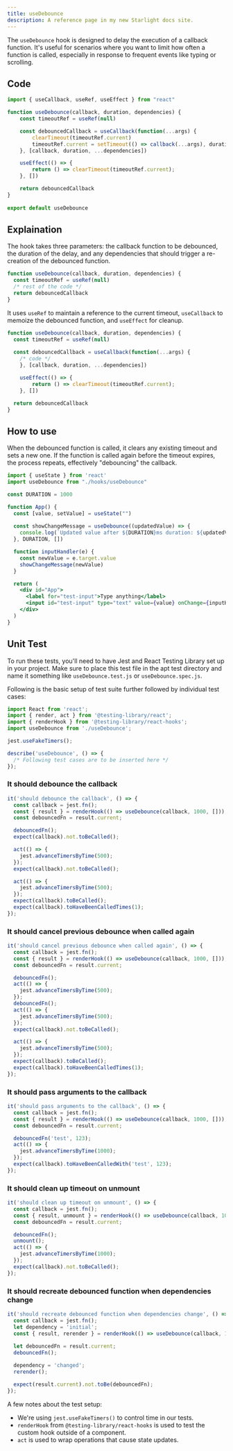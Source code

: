 ```yaml
---
title: useDebounce
description: A reference page in my new Starlight docs site.
---
```


The `useDebounce` hook is designed to delay the execution of a callback function. It's useful for scenarios where you want to limit how often a function is called, especially in response to frequent events like typing or scrolling.

## Code 

```js
import { useCallback, useRef, useEffect } from "react"

function useDebounce(callback, duration, dependencies) {
	const timeoutRef = useRef(null)

	const debouncedCallback = useCallback(function(...args) {
		clearTimeout(timeoutRef.current)
		timeoutRef.current = setTimeout(() => callback(...args), duration)
	}, [callback, duration, ...dependencies])

	useEffect(() => {
		return () => clearTimeout(timeoutRef.current);
	}, [])

	return debouncedCallback
}
	
export default useDebounce
```

## Explaination
The hook takes three parameters: the callback function to be debounced, the duration of the delay, and any dependencies that should trigger a re-creation of the debounced function.
```js showLineNumbers {1}
function useDebounce(callback, duration, dependencies) {
  const timeoutRef = useRef(null)
  /* rest of the code */
  return debouncedCallback
}
```

It uses `useRef` to maintain a reference to the current timeout, `useCallback` to memoize the debounced function, and `useEffect` for cleanup. 
```js showLineNumbers {2,4,8-10}
function useDebounce(callback, duration, dependencies) {
  const timeoutRef = useRef(null)
  
  const debouncedCallback = useCallback(function(...args) {
    /* code */
	}, [callback, duration, ...dependencies])

	useEffect(() => {
		return () => clearTimeout(timeoutRef.current);
	}, [])

  return debouncedCallback
}
```

## How to use 

When the debounced function is called, it clears any existing timeout and sets a new one. If the function is called again before the timeout expires, the process repeats, effectively "debouncing" the callback.
```jsx showLineNumbers {2, 9-11, 15}
import { useState } from 'react'
import useDebounce from "./hooks/useDebounce"

const DURATION = 1000

function App() {
  const [value, setValue] = useState("")
  
  const showChangeMessage = useDebounce((updatedValue) => {
    console.log(`Updated value after ${DURATION}ms duration: ${updatedValue}`)
  }, DURATION, [])

  function inputHandler(e) {
    const newValue = e.target.value
    showChangeMessage(newValue)
  }

  return (
    <div id="App">
      <label for="test-input">Type anything</label>
      <input id="test-input" type="text" value={value} onChange={inputHandler} />
    </div>
  )
}
```

## Unit Test
To run these tests, you'll need to have Jest and React Testing Library set up in your project. Make sure to place this test file in the apt test directory and name it something like `useDebounce.test.js` or `useDebounce.spec.js`.

Following is the basic setup of test suite further followed by individual test cases:
```js showLineNumbers
import React from 'react';
import { render, act } from '@testing-library/react';
import { renderHook } from '@testing-library/react-hooks';
import useDebounce from './useDebounce';

jest.useFakeTimers();

describe('useDebounce', () => {
  /* Following test cases are to be inserted here */
});
```
### It should debounce the callback
```js showLineNumbers
it('should debounce the callback', () => {
  const callback = jest.fn();
  const { result } = renderHook(() => useDebounce(callback, 1000, []));
  const debouncedFn = result.current;

  debouncedFn();
  expect(callback).not.toBeCalled();

  act(() => {
    jest.advanceTimersByTime(500);
  });
  expect(callback).not.toBeCalled();

  act(() => {
    jest.advanceTimersByTime(500);
  });
  expect(callback).toBeCalled();
  expect(callback).toHaveBeenCalledTimes(1);
});
```

### It should cancel previous debounce when called again
```js showLineNumbers
it('should cancel previous debounce when called again', () => {
  const callback = jest.fn();
  const { result } = renderHook(() => useDebounce(callback, 1000, []));
  const debouncedFn = result.current;

  debouncedFn();
  act(() => {
    jest.advanceTimersByTime(500);
  });
  debouncedFn();
  act(() => {
    jest.advanceTimersByTime(500);
  });
  expect(callback).not.toBeCalled();

  act(() => {
    jest.advanceTimersByTime(500);
  });
  expect(callback).toBeCalled();
  expect(callback).toHaveBeenCalledTimes(1);
});
```
### It should pass arguments to the callback
```js showLineNumbers
it('should pass arguments to the callback', () => {
  const callback = jest.fn();
  const { result } = renderHook(() => useDebounce(callback, 1000, []));
  const debouncedFn = result.current;

  debouncedFn('test', 123);
  act(() => {
    jest.advanceTimersByTime(1000);
  });
  expect(callback).toHaveBeenCalledWith('test', 123);
});
```

### It should clean up timeout on unmount
```js showLineNumbers
it('should clean up timeout on unmount', () => {
  const callback = jest.fn();
  const { result, unmount } = renderHook(() => useDebounce(callback, 1000, []));
  const debouncedFn = result.current;

  debouncedFn();
  unmount();
  act(() => {
    jest.advanceTimersByTime(1000);
  });
  expect(callback).not.toBeCalled();
});
```

### It should recreate debounced function when dependencies change
```js showLineNumbers
it('should recreate debounced function when dependencies change', () => {
  const callback = jest.fn();
  let dependency = 'initial';
  const { result, rerender } = renderHook(() => useDebounce(callback, 1000, [dependency]));
  
  let debouncedFn = result.current;
  debouncedFn();

  dependency = 'changed';
  rerender();

  expect(result.current).not.toBe(debouncedFn);
});
```

A few notes about the test setup:
- We're using `jest.useFakeTimers()` to control time in our tests.
- `renderHook` from `@testing-library/react-hooks` is used to test the custom hook outside of a component.
- `act` is used to wrap operations that cause state updates.